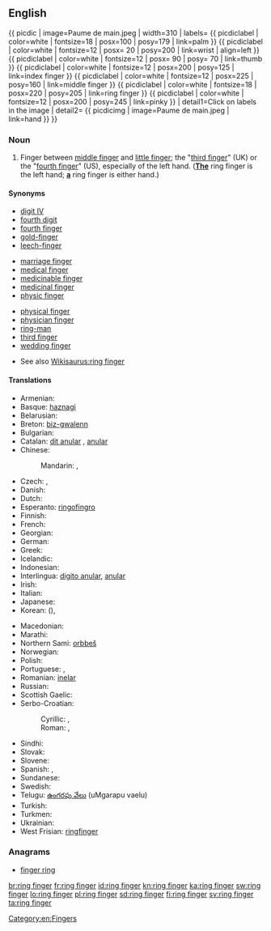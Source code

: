 ==English==
{{ picdic
| image=Paume de main.jpeg
| width=310
| labels=
{{ picdiclabel | color=white | fontsize=18 | posx=100 | posy=179 | link=palm }}
{{ picdiclabel | color=white | fontsize=12 | posx= 20 | posy=200 | link=wrist | align=left }}
{{ picdiclabel | color=white | fontsize=12 | posx= 90 | posy= 70 | link=thumb }}
{{ picdiclabel | color=white | fontsize=12 | posx=200 | posy=125 | link=index finger }}
{{ picdiclabel | color=white | fontsize=12 | posx=225 | posy=160 | link=middle finger }}
{{ picdiclabel | color=white | fontsize=18 | posx=220 | posy=205 | link=ring finger }}
{{ picdiclabel | color=white | fontsize=12 | posx=200 | posy=245 | link=pinky }}
| detail1=Click on labels in the image
| detail2=
{{ picdicimg | image=Paume de main.jpeg | link=hand }}
}}

===Noun===
{{en-noun|sg=[[ring]] [[finger]]}}

# Finger between [[middle finger]] and [[little finger]]; the "[[third finger]]" (UK) or the "[[fourth finger]]" (US), especially of the left hand.  (<u>'''The'''</u> ring finger is the left hand; <u>'''a'''</u> ring finger is either hand.)

====Synonyms====
{{top3}}
* [[digit IV]]
* [[fourth digit]]
* [[fourth finger]]
* [[gold-finger]]
* [[leech-finger]]
{{mid3}}
* [[marriage finger]]
* [[medical finger]]
* [[medicinable finger]]
* [[medicinal finger]]
* [[physic finger]]
{{mid3}}
* [[physical finger]]
* [[physician finger]]
* [[ring-man]]
* [[third finger]]
* [[wedding finger]]
{{bottom}}
* See also [[Wikisaurus:ring finger]]

====Translations====
{{trans-top|finger between the middle finger and little finger}}
* Armenian: {{t|hy|մատնեմատ|tr=matnemat|sc=Armn}}
* Basque: [[haznagi]]
* Belarusian: {{t|be|безназоўны палец|m|tr=bjeznazóŭny páljec|sc=Cyrl}}
* Breton: [[biz-gwalenn]] {{m}}
* Bulgarian: {{t|bg|безименен пръст|m|tr=beziménen prǎst|sc=Cyrl}}
* Catalan: [[dit anular]] {{m}}, [[anular]] {{m}}
* Chinese:
*: Mandarin: {{t|cmn|無名指|sc=Hani}}, {{t|cmn|无名指|tr=wúmíngzhǐ|sc=Hani}}
* Czech: {{t+|cs|prsteník|m}}, {{t+|cs|prsteníček|m}}
* Danish: {{t-|da|ringfinger}}
* Dutch: {{t+|nl|ringvinger|m}}
* Esperanto: [[ringofingro]]
* Finnish: {{t+|fi|nimetön}}
* French: {{t+|fr|annulaire|m}}
* Georgian: {{t-|ka|არათითი|tr=aratiti|sc=Geor|xs=Georgian}}
* German: {{t+|de|Ringfinger|m}}
* Greek: {{t+|el|παράμεσος|m|tr=parámesos}}
* Icelandic: {{t+|is|baugfingur|m}}
* Indonesian: {{t+|id|jari manis|xs=Indonesian}}
* Interlingua: [[digito anular]], [[anular]]
* Irish: {{t-|ga|méar an fháinne|f|xs=Irish}}
* Italian: {{t+|it|anulare|m}}
* Japanese: {{t|ja|薬指|tr=くすりゆび, kusuriyubi|sc=Jpan}}
* Korean: {{t|ko|약지|tr=yakji|sc=Kore}} ({{t|ko|藥指|sc=Kore}}), {{t|ko|약손가락|tr=yak-songarak|sc=Kore}}
{{trans-mid}}
* Macedonian: {{t-|mk|домал прст|m|tr=dómal p'rst}}
* Marathi: {{t|mr|अनामिका|tr=anamika|sc=Deva}}
* Northern Sami: [[orbbeš]]
* Norwegian: {{t-|no|ringfinger|m}}
* Polish: {{t|pl|palec serdeczny|m}}
* Portuguese: {{t+|pt|dedo anular|m}}, {{t+|pt|anular|m}}
* Romanian: [[inelar]] {{m}}
* Russian: {{t+|ru|безымянный палец|m|tr=bezymjánnyj pálec}}
* Scottish Gaelic: {{t-|gd|mac-an-aba|m|xs=Scottish Gaelic}}
* Serbo-Croatian:
*: Cyrillic: {{t|sh|прстењак|m}}, {{t|sh|домали прст|m}}
*: Roman: {{t|sh|prstenjak|m}}, {{t|sh|domali prst|m}}
* Sindhi: {{sd-Arab|[[ٻاچَ]]}} {{f}}
* Slovak: {{t|sk|prstenník|m}}
* Slovene: {{t+|sl|prstanec|m}}
* Spanish: {{t-|es|dedo anular|m}}, {{t+|es|anular|m}}
* Sundanese: {{t-|su|jariji|xs=Sundanese}}
* Swedish: {{t-|sv|ringfinger|n}}
* Telugu: [[ఉంగరపు వేలు]] (uMgarapu vaelu)
* Turkish: {{t+|tr|yüzük parmağı}}
* Turkmen: {{t-|tk|ogulhajat}}
* Ukrainian: {{t|uk|безіменний палець|m|tr=beziménnyj pálecʹ|sc=Cyrl}}
* West Frisian: [[ringfinger]]
{{trans-bottom}}

===Anagrams===
* [[finger ring#English|finger ring]]

[[Category:en:Fingers]]

[[br:ring finger]]
[[fr:ring finger]]
[[id:ring finger]]
[[kn:ring finger]]
[[ka:ring finger]]
[[sw:ring finger]]
[[lo:ring finger]]
[[pl:ring finger]]
[[sd:ring finger]]
[[fi:ring finger]]
[[sv:ring finger]]
[[ta:ring finger]]